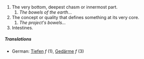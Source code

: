 #The very bottom, deepest chasm or innermost part.
##''The bowels of the earth...''
#The concept or quality that defines something at its very core.
##''The project's bowels...''
#Intestines.

=====Translations=====
*German: [[Tiefen]] ''f''  (1), [[Gedärme]] ''f''  (3)